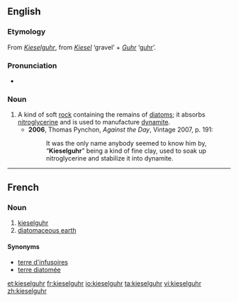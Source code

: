 ==English==
{{wikipedia}}

===Etymology===
From {{etyl|de}} ''[[Kieselguhr]]'', from ''[[Kiesel]]'' ‘gravel’ + ''[[Guhr]]'' ‘[[guhr]]’.

===Pronunciation===
* {{a|UK}} {{IPA|/ˈkiːzəlɡʊə/}}

===Noun===
{{en-noun|-}}

# A kind of soft [[rock]] containing the remains of [[diatom]]s; it absorbs [[nitroglycerine]] and is used to manufacture [[dynamite]].
#* '''2006''', Thomas Pynchon, ''Against the Day'', Vintage 2007, p. 191:
#*: It was the only name anybody seemed to know him by, “'''Kieselguhr'''” being a kind of fine clay, used to soak up nitroglycerine and stabilize it into dynamite.

----
==French==
{{wikipedia|lang=fr}}

===Noun===
{{fr-noun|m}}

# [[#English|kieselguhr]]
# [[diatomaceous earth]]

====Synonyms====
* [[terre d'infusoires]]
* [[terre diatomée]]

[[et:kieselguhr]]
[[fr:kieselguhr]]
[[io:kieselguhr]]
[[ta:kieselguhr]]
[[vi:kieselguhr]]
[[zh:kieselguhr]]